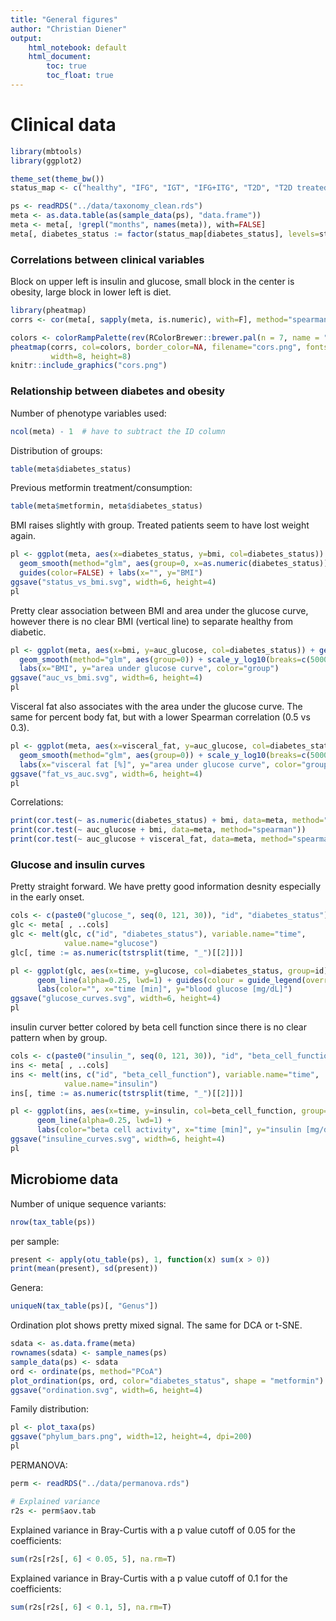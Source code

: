 ```yaml
---
title: "General figures"
author: "Christian Diener"
output:
    html_notebook: default
    html_document:
        toc: true
        toc_float: true
---
```


# Clinical data

```r
library(mbtools)
library(ggplot2)

theme_set(theme_bw())
status_map <- c("healthy", "IFG", "IGT", "IFG+ITG", "T2D", "T2D treated")

ps <- readRDS("../data/taxonomy_clean.rds")
meta <- as.data.table(as(sample_data(ps), "data.frame"))
meta <- meta[, !grepl("months", names(meta)), with=FALSE]
meta[, diabetes_status := factor(status_map[diabetes_status], levels=status_map)]
```

### Correlations between clinical variables

Block on upper left is insulin and glucose, small block in the center is obesity, large block in lower left is diet.

```r
library(pheatmap)
corrs <- cor(meta[, sapply(meta, is.numeric), with=F], method="spearman", use="pairwise.complete.obs")

colors <- colorRampPalette(rev(RColorBrewer::brewer.pal(n = 7, name = "RdBu")))(128)
pheatmap(corrs, col=colors, border_color=NA, filename="cors.png", fontsize=3,
         width=8, height=8)
knitr::include_graphics("cors.png")
```

### Relationship between diabetes and obesity

Number of phenotype variables used:

```r
ncol(meta) - 1  # have to subtract the ID column
```


Distribution of groups:

```r
table(meta$diabetes_status)
```

Previous metformin treatment/consumption:

```r
table(meta$metformin, meta$diabetes_status)
```


BMI raises slightly with group. Treated patients seem to have lost weight again.

```r
pl <- ggplot(meta, aes(x=diabetes_status, y=bmi, col=diabetes_status)) + geom_jitter(width=0.3) + 
  geom_smooth(method="glm", aes(group=0, x=as.numeric(diabetes_status))) +
  guides(color=FALSE) + labs(x="", y="BMI")
ggsave("status_vs_bmi.svg", width=6, height=4)
pl
```

Pretty clear association between BMI and area under the glucose curve, however there is no clear BMI (vertical line) to separate healthy from diabetic.

```r
pl <- ggplot(meta, aes(x=bmi, y=auc_glucose, col=diabetes_status)) + geom_point() + 
  geom_smooth(method="glm", aes(group=0)) + scale_y_log10(breaks=c(5000, 10000, 20000, 50000)) +
  labs(x="BMI", y="area under glucose curve", color="group")
ggsave("auc_vs_bmi.svg", width=6, height=4)
pl
```

Visceral fat also associates with the area under the glucose curve. The same for percent body fat, but with a lower Spearman correlation (0.5 vs 0.3).

```r
pl <- ggplot(meta, aes(x=visceral_fat, y=auc_glucose, col=diabetes_status)) + geom_point(alpha=0.5) + 
  geom_smooth(method="glm", aes(group=0)) + scale_y_log10(breaks=c(5000, 10000, 20000, 50000)) +
  labs(x="visceral fat [%]", y="area under glucose curve", color="group")
ggsave("fat_vs_auc.svg", width=6, height=4)
pl
```


Correlations:

```r
print(cor.test(~ as.numeric(diabetes_status) + bmi, data=meta, method="spearman"))
print(cor.test(~ auc_glucose + bmi, data=meta, method="spearman"))
print(cor.test(~ auc_glucose + visceral_fat, data=meta, method="spearman"))
```



### Glucose and insulin curves

Pretty straight forward. We have pretty good information desnity especially in the early onset.

```r
cols <- c(paste0("glucose_", seq(0, 121, 30)), "id", "diabetes_status")
glc <- meta[ , ..cols]
glc <- melt(glc, c("id", "diabetes_status"), variable.name="time",
            value.name="glucose")
glc[, time := as.numeric(tstrsplit(time, "_")[[2]])]

pl <- ggplot(glc, aes(x=time, y=glucose, col=diabetes_status, group=id)) +
      geom_line(alpha=0.25, lwd=1) + guides(colour = guide_legend(override.aes = list(alpha = 1))) +
      labs(color="", x="time [min]", y="blood glucose [mg/dL]")
ggsave("glucose_curves.svg", width=6, height=4)
pl
```

insulin curver better colored by beta cell function since there is no clear pattern when by group.

```r
cols <- c(paste0("insulin_", seq(0, 121, 30)), "id", "beta_cell_function")
ins <- meta[ , ..cols]
ins <- melt(ins, c("id", "beta_cell_function"), variable.name="time",
            value.name="insulin")
ins[, time := as.numeric(tstrsplit(time, "_")[[2]])]

pl <- ggplot(ins, aes(x=time, y=insulin, col=beta_cell_function, group=id)) +
      geom_line(alpha=0.25, lwd=1) +
      labs(color="beta cell activity", x="time [min]", y="insulin [mg/dL]") + viridis::scale_color_viridis()
ggsave("insuline_curves.svg", width=6, height=4)
pl

```

## Microbiome data

Number of unique sequence variants:

```r
nrow(tax_table(ps))
```

per sample:

```r
present <- apply(otu_table(ps), 1, function(x) sum(x > 0))
print(mean(present), sd(present))
```

Genera:

```r
uniqueN(tax_table(ps)[, "Genus"])
```


Ordination plot shows pretty mixed signal. The same for DCA or t-SNE.

```r
sdata <- as.data.frame(meta)
rownames(sdata) <- sample_names(ps)
sample_data(ps) <- sdata
ord <- ordinate(ps, method="PCoA")
plot_ordination(ps, ord, color="diabetes_status", shape = "metformin") + labs(color="group")
ggsave("ordination.svg", width=6, height=4)
```

Family distribution:

```r
pl <- plot_taxa(ps)
ggsave("phylum_bars.png", width=12, height=4, dpi=200)
pl
```

PERMANOVA:

```r
perm <- readRDS("../data/permanova.rds")

# Explained variance
r2s <- perm$aov.tab
```

Explained variance in Bray-Curtis with a p value cutoff of 0.05 for the coefficients:

```r
sum(r2s[r2s[, 6] < 0.05, 5], na.rm=T)
```

Explained variance in Bray-Curtis with a p value cutoff of 0.1 for the coefficients:

```r
sum(r2s[r2s[, 6] < 0.1, 5], na.rm=T)
```

